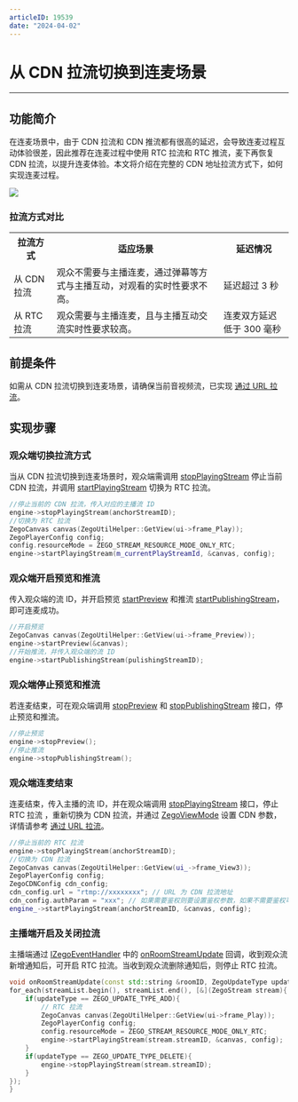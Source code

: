 ```yaml
---
articleID: 19539
date: "2024-04-02"
---
```

# 从 CDN 拉流切换到连麦场景

- - -

## 功能简介

在连麦场景中，由于 CDN 拉流和 CDN 推流都有很高的延迟，会导致连麦过程互动体验很差，因此推荐在连麦过程中使用 RTC 拉流和 RTC 推流，麦下再恢复 CDN 拉流，以提升连麦体验。本文将介绍在完整的 CDN 地址拉流方式下，如何实现连麦过程。

<Frame width="512" height="auto" caption=""><img src="https://doc-media.zego.im/sdk-doc/Pics/Common/ZegoExpressEngine/CDN_To_Call_Scenario.png" /></Frame>

### 拉流方式对比

<table>

<tbody><tr>
<th>拉流方式</th>
<th>适应场景</th>
<th>延迟情况</th>
</tr>
<tr>
<td>从 CDN 拉流</td>
<td>观众不需要与主播连麦，通过弹幕等方式与主播互动，对观看的实时性要求不高。</td>
<td>延迟超过 3 秒</td>
</tr>
<tr>
<td>从 RTC 拉流</td>
<td>观众需要与主播连麦，且与主播互动交流实时性要求较高。</td>
<td>连麦双方延迟低于 300 毫秒</td>
</tr>
</tbody></table>


## 前提条件

如需从 CDN 拉流切换到连麦场景，请确保当前音视频流，已实现 [通过 URL 拉流](!Publisher_Player_Advanced/PlayingStreamByCDN)。

## 实现步骤

### 观众端切换拉流方式

当从 CDN 拉流切换到连麦场景时，观众端需调用 [stopPlayingStream](@stopPlayingStream) 停止当前 CDN 拉流，并调用 [startPlayingStream](@startPlayingStream) 切换为 RTC 拉流。

```cpp
//停止当前的 CDN 拉流，传入对应的主播流 ID
engine->stopPlayingStream(anchorStreamID);
//切换为 RTC 拉流
ZegoCanvas canvas(ZegoUtilHelper::GetView(ui->frame_Play));
ZegoPlayerConfig config;
config.resourceMode = ZEGO_STREAM_RESOURCE_MODE_ONLY_RTC;
engine->startPlayingStream(m_currentPlayStreamId, &canvas, config);
```

### 观众端开启预览和推流

传入观众端的流 ID，并开启预览 [startPreview](@startPreview) 和推流 [startPublishingStream](@startPublishingStream)，即可连麦成功。


```cpp
//开启预览
ZegoCanvas canvas(ZegoUtilHelper::GetView(ui->frame_Preview));
engine->startPreview(&canvas);
//开始推流，并传入观众端的流 ID
engine->startPublishingStream(pulishingStreamID);
```

### 观众端停止预览和推流

若连麦结束，可在观众端调用 [stopPreview](@stopPreview) 和 [stopPublishingStream](@stopPublishingStream) 接口，停止预览和推流。

```cpp
//停止预览
engine->stopPreview();
//停止推流
engine->stopPublishingStream();
```


### 观众端连麦结束

连麦结束，传入主播的流 ID，并在观众端调用 [stopPlayingStream](@stopPlayingStream) 接口，停止 RTC 拉流 ，重新切换为 CDN 拉流，并通过 [ZegoViewMode](@-ZegoViewMode) 设置 CDN 参数，详情请参考 [通过 URL 拉流](!Publisher_Player_Advanced/PlayingStreamByCDN)。

```cpp
//停止当前的 RTC 拉流
engine->stopPlayingStream(anchorStreamID);
//切换为 CDN 拉流
ZegoCanvas canvas(ZegoUtilHelper::GetView(ui_->frame_View3));
ZegoPlayerConfig config;
ZegoCDNConfig cdn_config;
cdn_config.url = "rtmp://xxxxxxxx"; // URL 为 CDN 拉流地址
cdn_config.authParam = "xxx"; // 如果需要鉴权则要设置鉴权参数，如果不需要鉴权可以不设置（鉴权参数不能带"?"字符）
engine_->startPlayingStream(anchorStreamID, &canvas, config);
```

### 主播端开启及关闭拉流

主播端通过 [IZegoEventHandler](@-IZegoEventHandler) 中的 [onRoomStreamUpdate](@onRoomStreamUpdate) 回调，收到观众流新增通知后，可开启 RTC 拉流。当收到观众流删除通知后，则停止 RTC 拉流。

```cpp
void onRoomStreamUpdate(const std::string &roomID, ZegoUpdateType updateType, const std::vector<ZegoStream> &streamList, const std::string& extendData) {
for_each(streamList.begin(), streamList.end(), [&](ZegoStream stream){
    if(updateType == ZEGO_UPDATE_TYPE_ADD){
        // RTC 拉流
        ZegoCanvas canvas(ZegoUtilHelper::GetView(ui->frame_Play));
        ZegoPlayerConfig config;
        config.resourceMode = ZEGO_STREAM_RESOURCE_MODE_ONLY_RTC;
        engine->startPlayingStream(stream.streamID, &canvas, config);
    }
    if(updateType == ZEGO_UPDATE_TYPE_DELETE){
        engine->stopPlayingStream(stream.streamID);
    }
});
}
```
